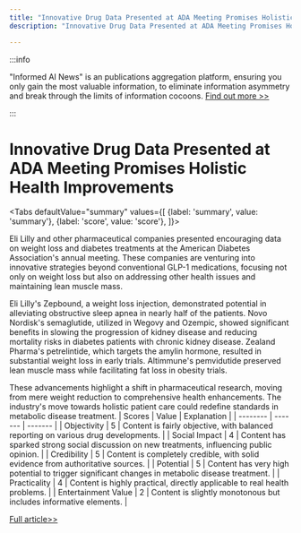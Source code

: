 ```yaml
---
title: "Innovative Drug Data Presented at ADA Meeting Promises Holistic Health Improvements"
description: "Innovative Drug Data Presented at ADA Meeting Promises Holistic Health Improvements"

---
```



:::info

"Informed AI News" is an publications aggregation platform, ensuring you only gain the most valuable information, to eliminate information asymmetry and break through the limits of information cocoons.  [Find out more >>](/)

:::

# Innovative Drug Data Presented at ADA Meeting Promises Holistic Health Improvements


<Tabs
	defaultValue="summary"
	values={[
	{label: 'summary', value: 'summary'},
	{label: 'score', value: 'score'},
]}>
<TabItem value="summary">


Eli Lilly and other pharmaceutical companies presented encouraging data on weight loss and diabetes treatments at the American Diabetes Association's annual meeting. These companies are venturing into innovative strategies beyond conventional GLP-1 medications, focusing not only on weight loss but also on addressing other health issues and maintaining lean muscle mass.

Eli Lilly's Zepbound, a weight loss injection, demonstrated potential in alleviating obstructive sleep apnea in nearly half of the patients. Novo Nordisk's semaglutide, utilized in Wegovy and Ozempic, showed significant benefits in slowing the progression of kidney disease and reducing mortality risks in diabetes patients with chronic kidney disease. Zealand Pharma's petrelintide, which targets the amylin hormone, resulted in substantial weight loss in early trials. Altimmune's pemvidutide preserved lean muscle mass while facilitating fat loss in obesity trials.

These advancements highlight a shift in pharmaceutical research, moving from mere weight reduction to comprehensive health enhancements. The industry's move towards holistic patient care could redefine standards in metabolic disease treatment.
</TabItem>
<TabItem value="score">
	| Scores     | Value   | Explanation |
	| -------- | ------- | ------- |
	| Objectivity  | 5    | Content is fairly objective, with balanced reporting on various drug developments.    |
	| Social Impact | 4     | Content has sparked strong social discussion on new treatments, influencing public opinion.    |
	| Credibility    | 5    | Content is completely credible, with solid evidence from authoritative sources.    |
	| Potential    | 5    | Content has very high potential to trigger significant changes in metabolic disease treatment.    |
	| Practicality    | 4    | Content is highly practical, directly applicable to real health problems.    |
	| Entertainment Value    | 2    | Content is slightly monotonous but includes informative elements.    |
</TabItem>
</Tabs>

[Full article>>](https://www.cnbc.com/2024/06/26/healthy-returns-eli-lilly-drugmakers-show-off-weight-loss-drug-data.html)

